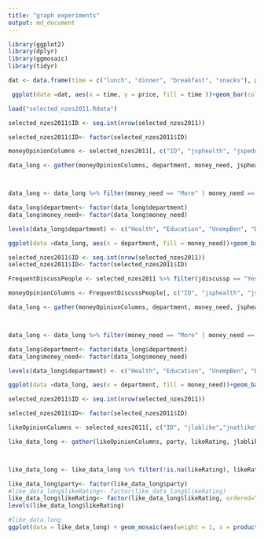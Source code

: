 ```yaml
---
title: "graph experiments"
output: md_document
---
```



```r
library(ggplot2)
library(dplyr)
library(ggmosaic)
library(tidyr)
```

```r
dat <- data.frame(time = c("lunch", "dinner", "breakfast", "snacks"), price = c(700, 1000, 300, 500))

 ggplot(data =dat, aes(x = time, y = price, fill = time ))+geom_bar(colour = "black", stat = "identity", width = 0.6)+guides(fill = FALSE)+xlab("meal of the day")+ylab("cost of the meal")+ggtitle("one day meal for 2 costs")
```

```r
load("selected_nzes2011.Rdata")

```
```r
selected_nzes2011$ID <- seq.int(nrow(selected_nzes2011))

selected_nzes2011$ID<- factor(selected_nzes2011$ID)

moneyOpinionColumns <- selected_nzes2011[, c("ID", "jsphealth", "jspedu", "jspunemp", "jspdefence", "jspsuper", "jspbusind", "jsppolice", "jspwelfare", "jspenviro")]

data_long <- gather(moneyOpinionColumns, department, money_need, jsphealth:jspenviro, factor_key=TRUE)



data_long <- data_long %>% filter(money_need == "More" | money_need == "Much more")

data_long$department<- factor(data_long$department)
data_long$money_need<- factor(data_long$money_need)

levels(data_long$department) <- c("Health", "Education", "UnempBen", "Defence", "SuperAnn", "Business", "Police", "WelfareBen","Environ")

ggplot(data =data_long, aes(x = department, fill = money_need))+geom_bar(colour = "black", stat = "count",width = 0.6)+xlab("sectors for investment")+ylab("no. of people")+ggtitle("which sector do people want the government to invest in?")

```

```r
selected_nzes2011$ID <- seq.int(nrow(selected_nzes2011))
selected_nzes2011$ID<- factor(selected_nzes2011$ID)

FrequentDiscussPeople <- selected_nzes2011 %>% filter(jdiscussp == "Yes, frequently")

moneyOpinionColumns <- FrequentDiscussPeople[, c("ID", "jsphealth", "jspedu", "jspunemp", "jspdefence", "jspsuper", "jspbusind", "jsppolice", "jspwelfare", "jspenviro")]

data_long <- gather(moneyOpinionColumns, department, money_need, jsphealth:jspenviro, factor_key=TRUE)



data_long <- data_long %>% filter(money_need == "More" | money_need == "Much more")

data_long$department<- factor(data_long$department)
data_long$money_need<- factor(data_long$money_need)

levels(data_long$department) <- c("Health", "Education", "UnempBen", "Defence", "SuperAnn", "Business", "Police", "WelfareBen","Environ")

ggplot(data =data_long, aes(x = department, fill = money_need))+geom_bar(colour = "black", stat = "count",width = 0.6)+xlab("sectors for investment")+ylab("no. of people")+ggtitle("what do people who discuss politics frequently think?")
```

```r
selected_nzes2011$ID <- seq.int(nrow(selected_nzes2011))

selected_nzes2011$ID<- factor(selected_nzes2011$ID)

likeOpinionColumns <- selected_nzes2011[, c("ID", "jlablike","jnatlike", "jgrnlike","jnzflike", "jactlike", "junflike", "jmaolike", "jmnplike")]

like_data_long <- gather(likeOpinionColumns, party, likeRating, jlablike:jmnplike, factor_key=TRUE)



like_data_long <- like_data_long %>% filter(!is.na(likeRating), likeRating != "NA")

like_data_long$party<- factor(like_data_long$party)
#like_data_long$likeRating<- factor(like_data_long$likeRating)
like_data_long$likeRating<- factor(like_data_long$likeRating, ordered=TRUE, levels = c("Don't know", "0", "1", "2", "3", "4", "5", "6", "7", "8", "9", "10"))
levels(like_data_long$likeRating)

#like_data_long
ggplot(data = like_data_long) + geom_mosaic(aes(weight = 1, x = product(likeRating, party), fill = factor(likeRating)),na.rm = TRUE)

```
